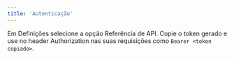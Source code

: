 ```yaml
---
title: 'Autenticação'
---
```


Em Definições selecione a opção Referência de API. Copie o token gerado e use no header Authorization nas suas requisições como `Bearer <token copiado>`.
